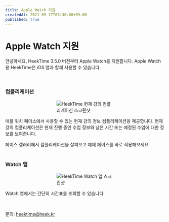 ```yaml
---
title: Apple Watch 지원
createdAt: 2021-09-17T03:30:00+09:00
published: true
---
```


<Layout>

# Apple Watch 지원

안녕하세요, HeekTime 3.5.0 버전부터 Apple Watch를 지원합니다. Apple Watch용 HeekTime은 iOS 앱과 함께 사용할 수 있습니다.

<br />

### 컴플리케이션

<div style="max-width: 180px; margin: 0 auto">

![HeekTime 현재 강의 컴플리케이션 스크린샷](files/module.png)

</div>

애플 워치 페이스에서 사용할 수 있는 현재 강의 정보 컴플리케이션을 제공합니다.
현재 강의 컴플리케이션은 현재 진행 중인 수업 정보와 남은 시간 또는 예정된 수업에 대한 정보를 보여줍니다.

<Link to="/contents/watch-faces">페이스 갤러리</Link>에서 컴플리케이션을 살펴보고
예제 페이스를 바로 적용해보세요.

<br />
<br />

### Watch 앱

<div style="max-width: 180px; margin: 0 auto">

![HeekTime Watch 앱 스크린샷](files/watchapp.png)

</div>

Watch 앱에서는 간단히 시간표를 조회할 수 있습니다.

<br />

문의: <a href="mailto:heektime@heek.kr">heektime@heek.kr</a>

</Layout>
